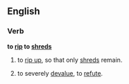 ==English==

===Verb===
'''to [[rip]] to [[shreds]]'''

# to [[rip up]], so that only [[shred]]s remain.
# {{idiom}} to severely [[devalue]], to [[refute]].